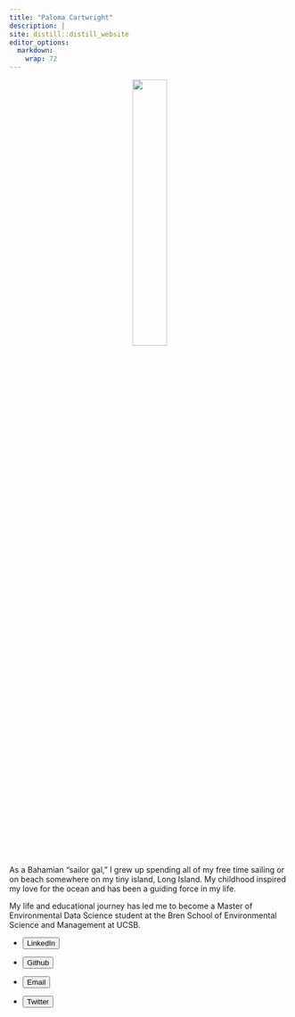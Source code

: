 ```yaml
---
title: "Paloma Cartwright"
description: | 
site: distill::distill_website
editor_options: 
  markdown: 
    wrap: 72
---
```



<center>
![](face.jpeg){width="35%"}
</center>  

<br>
  
<p class="intro">
As a Bahamian "sailor gal," I grew up spending all of my free time sailing or on beach somewhere on my tiny island, Long Island. My childhood inspired my love for the ocean and has been a guiding force in my life.
</p>

<p class="intro">
My life and educational journey has led me to become a Master of Environmental Data Science student at the Bren School of Environmental Science and Management at UCSB.
</p>

<ul class="link_buttons">

<li>

<a href="https://www.linkedin.com/in/paloma-cartwright-257b85171/">
<button class="button"> LinkedIn </button> </a>

</li>

<li>

<a href="https://github.com/palomacartwright">
<button class="button">Github </button> </a>

</li>

<li>

<a href="mailto:palomacartwright@bren.ucsb.edu"> <button class="button">Email
</button> </a>

</li>

<li>

<a href="https://twitter.com/palomacart"> <button class="button">Twitter
</button> </a>

</li>

</ul>
